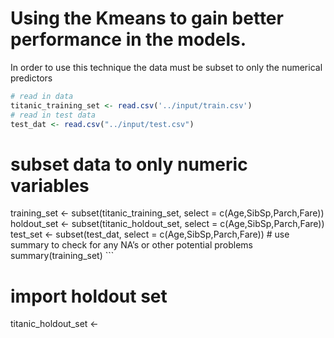 # Using the Kmeans to gain better performance in the models.

In order to use this technique the data must be subset to only the numerical predictors

```r
# read in data
titanic_training_set <- read.csv('../input/train.csv')
# read in test data 
test_dat <- read.csv("../input/test.csv")
```



# subset data to only numeric variables
training_set <- subset(titanic_training_set, select = c(Age,SibSp,Parch,Fare))
holdout_set <- subset(titanic_holdout_set, select = c(Age,SibSp,Parch,Fare))
test_set <- subset(test_dat, select = c(Age,SibSp,Parch,Fare))
# use summary to check for any NA's or other potential problems
summary(training_set)
```


# import holdout set
titanic_holdout_set <-